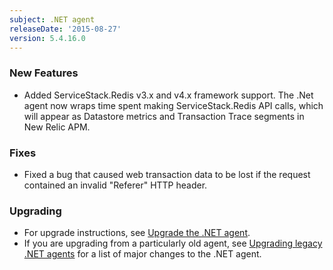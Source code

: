 ```yaml
---
subject: .NET agent
releaseDate: '2015-08-27'
version: 5.4.16.0
---
```


### New Features

* Added ServiceStack.Redis v3.x and v4.x framework support. The .Net agent now wraps time spent making ServiceStack.Redis API calls, which will appear as Datastore metrics and Transaction Trace segments in New Relic APM.

### Fixes

* Fixed a bug that caused web transaction data to be lost if the request contained an invalid "Referer" HTTP header.

### Upgrading

* For upgrade instructions, see [Upgrade the .NET agent](/docs/agents/net-agent/installation-configuration/upgrade-net-agent#updating_net).
* If you are upgrading from a particularly old agent, see [Upgrading legacy .NET agents](/docs/agents/net-agent/troubleshooting/upgrading-legacy-net-agents) for a list of major changes to the .NET agent.
